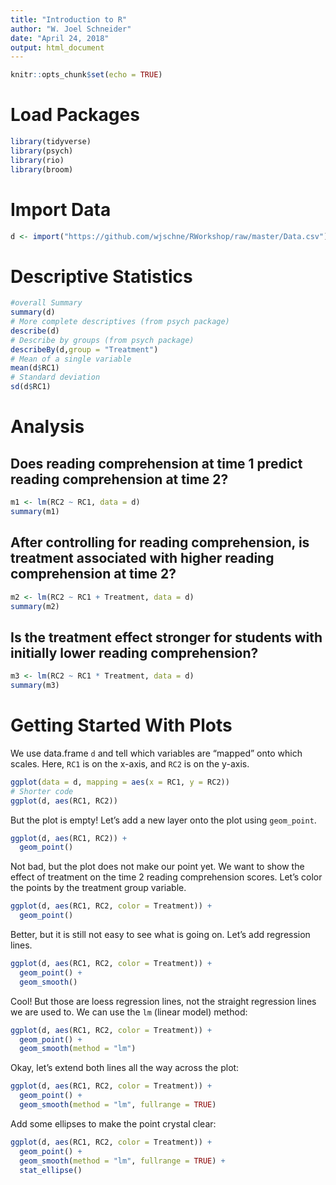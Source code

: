 ---
title: "Introduction to R"
author: "W. Joel Schneider"
date: "April 24, 2018"
output: html_document
---

```{r setup, include=FALSE}
knitr::opts_chunk$set(echo = TRUE)
```

# Load Packages

```{r}
library(tidyverse)
library(psych)
library(rio)
library(broom)
```

# Import Data

```{r}
d <- import("https://github.com/wjschne/RWorkshop/raw/master/Data.csv")
```

# Descriptive Statistics

```{r d, echo = TRUE}
#overall Summary
summary(d)
# More complete descriptives (from psych package)
describe(d)
# Describe by groups (from psych package)
describeBy(d,group = "Treatment")
# Mean of a single variable
mean(d$RC1)
# Standard deviation
sd(d$RC1)

```

# Analysis

## Does reading comprehension at time 1 predict reading comprehension at time 2?

```{r}
m1 <- lm(RC2 ~ RC1, data = d)
summary(m1)
```

## After controlling for reading comprehension, is treatment associated with higher reading comprehension at time 2?

```{r}
m2 <- lm(RC2 ~ RC1 + Treatment, data = d)
summary(m2)
```

## Is the treatment effect stronger for students with initially lower reading comprehension?

```{r}
m3 <- lm(RC2 ~ RC1 * Treatment, data = d)
summary(m3)
```

# Getting Started With Plots

We use data.frame `d` and tell which variables are "mapped" onto which scales. Here, `RC1` is on the x-axis, and `RC2` is on the y-axis.

```{r}
ggplot(data = d, mapping = aes(x = RC1, y = RC2)) 
# Shorter code
ggplot(d, aes(RC1, RC2))
```

But the plot is empty! Let's add a new layer onto the plot using `geom_point`.

```{r}
ggplot(d, aes(RC1, RC2)) + 
  geom_point()  
```

Not bad, but the plot does not make our point yet. We want to show the effect of treatment on the time 2 reading comprehension scores. Let's color the points by the treatment group variable.

```{r}
ggplot(d, aes(RC1, RC2, color = Treatment)) + 
  geom_point()
```

Better, but it is still not easy to see what is going on. Let's add regression lines.

```{r}
ggplot(d, aes(RC1, RC2, color = Treatment)) + 
  geom_point() + 
  geom_smooth()
```

Cool! But those are loess regression lines, not the straight regression lines we are used to. We can use the `lm` (linear model) method:

```{r}
ggplot(d, aes(RC1, RC2, color = Treatment)) + 
  geom_point() + 
  geom_smooth(method = "lm") 
```

Okay, let's extend both lines all the way across the plot:

```{r}
ggplot(d, aes(RC1, RC2, color = Treatment)) + 
  geom_point() + 
  geom_smooth(method = "lm", fullrange = TRUE) 
```

Add some ellipses to make the point crystal clear:

```{r}
ggplot(d, aes(RC1, RC2, color = Treatment)) + 
  geom_point() + 
  geom_smooth(method = "lm", fullrange = TRUE) + 
  stat_ellipse()
```

